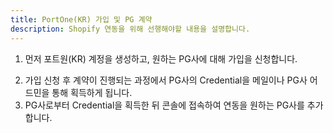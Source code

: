 ```yaml
---
title: PortOne(KR) 가입 및 PG 계약
description: Shopify 연동을 위해 선행해야할 내용을 설명합니다.
---
```




1. 먼저 포트원(KR) 계정을 생성하고, 원하는 PG사에 대해 가입을 신청합니다.
   <Figure src="https://github.com/portone-io/developers.portone.io/assets/85064711/1d4f2b38-e06f-4656-bc69-661af26db968" />
2. 가입 신청 후 계약이 진행되는 과정에서 PG사의 Credential을 메일이나 PG사 어드민을 통해 획득하게 됩니다.
3. PG사로부터 Credential을 획득한 뒤 콘솔에 접속하여 연동을 원하는 PG사를 추가합니다.
   <Figure src="https://github.com/portone-io/developers.portone.io/assets/85064711/53bb56db-1abb-4532-a949-16ec61311494" />
